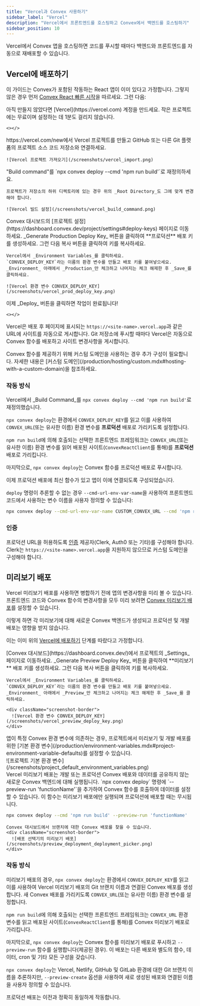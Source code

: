 ```yaml
---
title: "Vercel과 Convex 사용하기"
sidebar_label: "Vercel"
description: "Vercel에서 프론트엔드를 호스팅하고 Convex에서 백엔드를 호스팅하기"
sidebar_position: 10
---
```


Vercel에서 Convex 앱을 호스팅하면 코드를 푸시할 때마다 백엔드와 프론트엔드를 자동으로 재배포할 수 있습니다.

## Vercel에 배포하기

이 가이드는 Convex가 포함된 작동하는 React 앱이 이미 있다고 가정합니다. 그렇지 않은 경우 먼저 [Convex React 빠른 시작](/quickstart/react.mdx)을 따르세요. 그런 다음:

<StepByStep>
  <Step title="Vercel 계정 만들기">
    아직 만들지 않았다면 [Vercel](https://vercel.com) 계정을 만드세요. 작은 프로젝트에는 무료이며 설정하는 데 1분도 걸리지 않습니다.

    <></>

  </Step>
  <Step title="Vercel에서 프로젝트 연결하기">
    https://vercel.com/new에서 Vercel 프로젝트를 만들고 GitHub 또는 다른 Git 플랫폼의 프로젝트 소스 코드 저장소와 연결하세요.

    ![Vercel 프로젝트 가져오기](/screenshots/vercel_import.png)

  </Step>
  <Step title="Build command 재정의하기">
    "Build command"를 `npx convex deploy --cmd 'npm run build'`로 재정의하세요.

    프로젝트가 저장소의 하위 디렉토리에 있는 경우 위의 _Root Directory_도 그에 맞게 변경해야 합니다.

    ![Vercel 빌드 설정](/screenshots/vercel_build_command.png)

  </Step>

  <Step title="CONVEX_DEPLOY_KEY 환경 변수 설정하기">
    Convex 대시보드의 [프로젝트 설정](https://dashboard.convex.dev/project/settings#deploy-keys) 페이지로 이동하세요. _Generate Production Deploy Key_ 버튼을 클릭하여 **프로덕션** 배포 키를 생성하세요.
    그런 다음 복사 버튼을 클릭하여 키를 복사하세요.

    Vercel에서 _Environment Variables_를 클릭하세요.
    `CONVEX_DEPLOY_KEY`라는 이름의 환경 변수를 만들고 배포 키를 붙여넣으세요. _Environment_ 아래에서 _Production_만 체크하고 나머지는 체크 해제한 후 _Save_를 클릭하세요.

    ![Vercel 환경 변수 CONVEX_DEPLOY_KEY](/screenshots/vercel_prod_deploy_key.png)

  </Step>
  <Step title="사이트 배포하기">
    이제 _Deploy_ 버튼을 클릭하면 작업이 완료됩니다!

    <></>

  </Step>

</StepByStep>

Vercel은 배포 후 페이지에 표시되는 `https://<site-name>.vercel.app`과 같은 URL에 사이트를 자동으로 게시합니다. Git 저장소에 푸시할 때마다 Vercel은 자동으로 Convex 함수를 배포하고 사이트 변경사항을 게시합니다.

<Admonition type="info" title="커스텀 도메인을 사용하시나요?">
  Convex 함수를 제공하기 위해 커스텀 도메인을 사용하는 경우 추가 구성이 필요합니다. 자세한 내용은 [커스텀 도메인](/production/hosting/custom.mdx#hosting-with-a-custom-domain)을 참조하세요.
</Admonition>

### 작동 방식

Vercel에서 _Build Command_를 `npx convex deploy --cmd 'npm run build'`로 재정의했습니다.

`npx convex deploy`는 환경에서 `CONVEX_DEPLOY_KEY`를 읽고 이를 사용하여 `CONVEX_URL`(또는 유사한 이름) 환경 변수를 **프로덕션** 배포로 가리키도록 설정합니다.

`npm run build`에 의해 호출되는 선택한 프론트엔드 프레임워크는 `CONVEX_URL`(또는 유사한 이름) 환경 변수를 읽어 배포된 사이트(`ConvexReactClient`를 통해)를 **프로덕션** 배포로 가리킵니다.

마지막으로, `npx convex deploy`는 Convex 함수를 프로덕션 배포로 푸시합니다.

이제 프로덕션 배포에 최신 함수가 있고 앱이 이에 연결되도록 구성되었습니다.

`deploy` 명령이 추론할 수 없는 경우 `--cmd-url-env-var-name`을 사용하여 프론트엔드 코드에서 사용하는 변수 이름을 사용자 정의할 수 있습니다:

```sh
npx convex deploy --cmd-url-env-var-name CUSTOM_CONVEX_URL --cmd 'npm run build'
```

### 인증

프로덕션 URL을 허용하도록 [인증](/auth.mdx) 제공자(Clerk, Auth0 또는 기타)를 구성해야 합니다. Clerk는 `https://<site-name>.vercel.app`을 지원하지 않으므로 커스텀 도메인을 구성해야 합니다.

## 미리보기 배포

Vercel 미리보기 배포를 사용하면 병합하기 전에 앱의 변경사항을 미리 볼 수 있습니다. 프론트엔드 코드와 Convex 함수의 변경사항을 모두 미리 보려면 [Convex 미리보기 배포](/production/hosting/preview-deployments.mdx)를 설정할 수 있습니다.

이렇게 하면 각 미리보기에 대해 새로운 Convex 백엔드가 생성되고 프로덕션 및 개발 배포는 영향을 받지 않습니다.

이는 이미 위의 [Vercel에 배포하기](#deploying-to-vercel) 단계를 따랐다고 가정합니다.

<StepByStep>
  <Step title="CONVEX_DEPLOY_KEY 환경 변수 설정하기">
    [Convex 대시보드](https://dashboard.convex.dev/)에서 프로젝트의 _Settings_ 페이지로 이동하세요. _Generate Preview Deploy Key_ 버튼을 클릭하여 **미리보기** 배포 키를 생성하세요.
    그런 다음 복사 버튼을 클릭하여 키를 복사하세요.

    Vercel에서 _Environment Variables_를 클릭하세요.
    `CONVEX_DEPLOY_KEY`라는 이름의 환경 변수를 만들고 배포 키를 붙여넣으세요. _Environment_ 아래에서 _Preview_만 체크하고 나머지는 체크 해제한 후 _Save_를 클릭하세요.

    <div className="screenshot-border">
      ![Vercel 환경 변수 CONVEX_DEPLOY_KEY](/screenshots/vercel_preview_deploy_key.png)
    </div>

  </Step>
  <Step title="(선택 사항) 기본 환경 변수 설정하기">
    앱이 특정 Convex 환경 변수에 의존하는 경우, 프로젝트에서 미리보기 및 개발 배포를 위한 [기본 환경 변수](/production/environment-variables.mdx#project-environment-variable-defaults)를 설정할 수 있습니다.
    <div className="screenshot-border">
      ![프로젝트 기본 환경 변수](/screenshots/project_default_environment_variables.png)
    </div>
  </Step>

<Step title="(선택 사항) 초기 데이터를 설정하는 함수 실행하기">
  Vercel 미리보기 배포는 개발 또는 프로덕션 Convex 배포와 데이터를 공유하지 않는 새로운 Convex 백엔드에 대해 실행됩니다. `npx convex deploy` 명령에 `--preview-run 'functionName'`을 추가하여 Convex 함수를 호출하여 데이터를 설정할 수 있습니다. 이 함수는 미리보기 배포에만 실행되며 프로덕션에 배포할 때는 무시됩니다.

```sh title="Vercel > Settings > Build & Development settings > Build Command"
npx convex deploy --cmd 'npm run build' --preview-run 'functionName'
```

</Step>

  <Step title="이제 PR을 생성하고 미리보기 배포를 생성해 보세요!">

    Convex 대시보드에서 브랜치에 대한 Convex 배포를 찾을 수 있습니다.
    <div className="screenshot-border">
      ![배포 선택기의 미리보기 배포](/screenshots/preview_deployment_deployment_picker.png)
    </div>

  </Step>

</StepByStep>

### 작동 방식

미리보기 배포의 경우, `npx convex deploy`는 환경에서 `CONVEX_DEPLOY_KEY`를 읽고 이를 사용하여 Vercel 미리보기 배포의 Git 브랜치 이름과 연결된 Convex 배포를 생성합니다. 새 Convex 배포를 가리키도록 `CONVEX_URL`(또는 유사한 이름) 환경 변수를 설정합니다.

`npm run build`에 의해 호출되는 선택한 프론트엔드 프레임워크는 `CONVEX_URL` 환경 변수를 읽고 배포된 사이트(`ConvexReactClient`를 통해)를 Convex 미리보기 배포로 가리킵니다.

마지막으로, `npx convex deploy`는 Convex 함수를 미리보기 배포로 푸시하고 `--preview-run` 함수를 실행합니다(제공된 경우). 이 배포는 다른 배포와 별도의 함수, 데이터, cron 및 기타 모든 구성을 갖습니다.

`npx convex deploy`는 Vercel, Netlify, GitHub 및 GitLab 환경에 대한 Git 브랜치 이름을 추론하지만, `--preview-create` 옵션을 사용하여 새로 생성된 배포와 연결된 이름을 사용자 정의할 수 있습니다.

프로덕션 배포는 이전과 정확히 동일하게 작동합니다.

